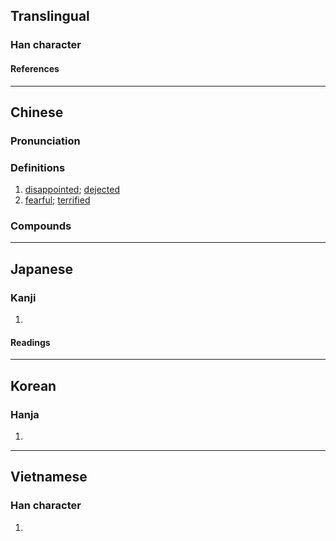 {{character info/new}}
==Translingual==

===Han character===
{{Han char|rn=61|rad=心|as=08|sn=11|four=99027|canj=PFBR|ids=⿰忄尚}}

====References====
{{Han ref|kx=0391.120|dkj=10815|dj=0725.240|hdz=42315.020|uh=60DD}}

----

==Chinese==
{{zh-forms}}

===Pronunciation===
{{zh-pron
|m=chǎng,tǎng,1nb=standard,2nb=variant
|c=cong2,tong2
|mn=chhéng/siàng
|oc=y
|cat=a
}}

===Definitions===
{{zh-hanzi}}

# [[disappointed]]; [[dejected]]
# [[fearful]]; [[terrified]]

===Compounds===
{{zh-der|惝然|惝怳}}

----

==Japanese==

===Kanji===
{{ja-kanji|grade=|rs=心08}}

# {{rfdef|ja|sort=心08}}

====Readings====
{{ja-readings
|on=しょう, とう
|kun=うつとりする
}}

----

==Korean==

===Hanja===
{{ko-hanja|창}}

# {{rfdef|ko|sort=心08}}

----

==Vietnamese==

===Han character===
{{vi-readings|rs=心08|reading=sượng}}

# {{rfdef|vi|sort=心08}}